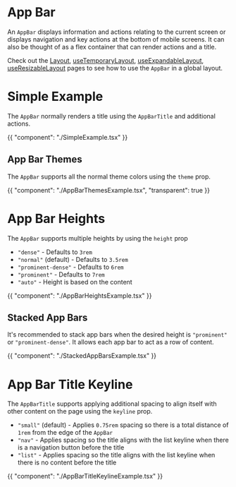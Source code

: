 # App Bar

An `AppBar` displays information and actions relating to the current screen or
displays navigation and key actions at the bottom of mobile screens. It can also
be thought of as a flex container that can render actions and a title.

Check out the [Layout](/getting-started/layout),
[useTemporaryLayout](/hooks/use-temporary-layout),
[useExpandableLayout](/hooks/use-expandable-layout),
[useResizableLayout](/hooks/use-resizable-layout) pages to see how to use the
`AppBar` in a global layout.

# Simple Example

The `AppBar` normally renders a title using the `AppBarTitle` and additional
actions.

{{ "component": "./SimpleExample.tsx" }}

## App Bar Themes

The `AppBar` supports all the normal theme colors using the `theme` prop.

{{ "component": "./AppBarThemesExample.tsx", "transparent": true }}

# App Bar Heights

The `AppBar` supports multiple heights by using the `height` prop

- `"dense"` - Defaults to `3rem`
- `"normal"` (default) - Defaults to `3.5rem`
- `"prominent-dense"` - Defaults to `6rem`
- `"prominent"` - Defaults to `7rem`
- `"auto"` - Height is based on the content

{{ "component": "./AppBarHeightsExample.tsx" }}

## Stacked App Bars

It's recommended to stack app bars when the desired height is `"prominent"` or
`"prominent-dense"`. It allows each app bar to act as a row of content.

{{ "component": "./StackedAppBarsExample.tsx" }}

# App Bar Title Keyline

The `AppBarTitle` supports applying additional spacing to align itself with
other content on the page using the `keyline` prop.

- `"small"` (default) - Applies `0.75rem` spacing so there is a total distance
  of `1rem` from the edge of the `AppBar`
- `"nav"` - Applies spacing so the title aligns with the list keyline when there
  is a navigation button before the title
- `"list"` - Applies spacing so the title aligns with the list keyline when
  there is no content before the title

{{ "component": "./AppBarTitleKeylineExample.tsx" }}
